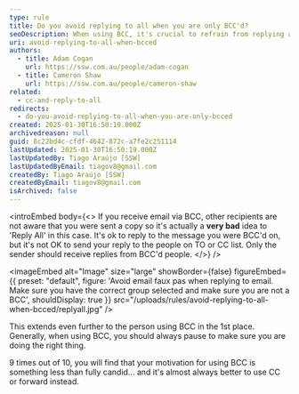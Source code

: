 ```yaml
---
type: rule
title: Do you avoid replying to all when you are only BCC'd?
seoDescription: When using BCC, it's crucial to refrain from replying all to avoid unnecessary email congestion and maintain confidentiality.
uri: avoid-replying-to-all-when-bcced
authors:
  - title: Adam Cogan
    url: https://ssw.com.au/people/adam-cogan
  - title: Cameron Shaw
    url: https://ssw.com.au/people/cameron-shaw
related:
  - cc-and-reply-to-all
redirects:
  - do-you-avoid-replying-to-all-when-you-are-only-bcced
created: 2025-01-30T16:50:19.000Z
archivedreason: null
guid: 8c22bd4c-cfdf-4642-872c-a7fe2c251114
lastUpdated: 2025-01-30T16:50:19.000Z
lastUpdatedBy: Tiago Araújo [SSW]
lastUpdatedByEmail: tiagov8@gmail.com
createdBy: Tiago Araújo [SSW]
createdByEmail: tiagov8@gmail.com
isArchived: false
---
```


<introEmbed
  body={<>
If you receive email via BCC, other recipients are not aware that you were sent a copy so it's actually a **very bad** idea to 'Reply All' in this case. It's ok to reply to the message you were BCC'd on, but it's not OK to send your reply to the people on TO or CC list. Only the sender should receive replies from BCC'd people.
  </>}
/>

<imageEmbed
  alt="Image"
  size="large"
  showBorder={false}
  figureEmbed={{
    preset: "default",
    figure: 'Avoid email faux pas when replying to email. Make sure you have the correct group selected and make sure you are not a BCC',
    shouldDisplay: true
  }}
  src="/uploads/rules/avoid-replying-to-all-when-bcced/replyall.jpg"
/>

This extends even further to the person using BCC in the 1st place. Generally, when using BCC, you should always pause to make sure you are doing the right thing.

9 times out of 10, you will find that your motivation for using BCC is something less than fully candid... and it's almost always better to use CC or forward instead.
